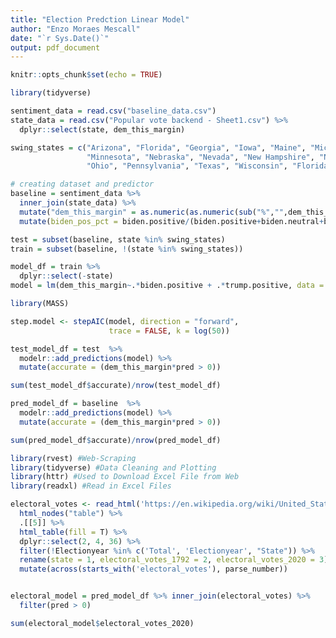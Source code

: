 ```yaml
---
title: "Election Predction Linear Model"
author: "Enzo Moraes Mescall"
date: "`r Sys.Date()`"
output: pdf_document
---
```


```r
knitr::opts_chunk$set(echo = TRUE)
```

```r
library(tidyverse)
```

```r
sentiment_data = read.csv("baseline_data.csv")
state_data = read.csv("Popular vote backend - Sheet1.csv") %>%
  dplyr::select(state, dem_this_margin)
```

```r
swing_states = c("Arizona", "Florida", "Georgia", "Iowa", "Maine", "Michigan",
                 "Minnesota", "Nebraska", "Nevada", "New Hampshire", "North Carolina",
                 "Ohio", "Pennsylvania", "Texas", "Wisconsin", "Florida", "Michigan", "Ohio", "Pennsylvania")
```


```r
# creating dataset and predictor
baseline = sentiment_data %>%
  inner_join(state_data) %>%
  mutate("dem_this_margin" = as.numeric(as.numeric(sub("%","",dem_this_margin))/100)) %>%
  mutate(biden_pos_pct = biden.positive/(biden.positive+biden.neutral+biden.negative))

test = subset(baseline, state %in% swing_states)
train = subset(baseline, !(state %in% swing_states))
```
```r
model_df = train %>%
  dplyr::select(-state)
model = lm(dem_this_margin~.*biden.positive + .*trump.positive, data = model_df)

library(MASS)

step.model <- stepAIC(model, direction = "forward", 
                      trace = FALSE, k = log(50))
```

```r


test_model_df = test  %>%
  modelr::add_predictions(model) %>%
  mutate(accurate = (dem_this_margin*pred > 0))

sum(test_model_df$accurate)/nrow(test_model_df)

pred_model_df = baseline  %>%
  modelr::add_predictions(model) %>%
  mutate(accurate = (dem_this_margin*pred > 0))

sum(pred_model_df$accurate)/nrow(pred_model_df)
```

```r
library(rvest) #Web-Scraping
library(tidyverse) #Data Cleaning and Plotting
library(httr) #Used to Download Excel File from Web
library(readxl) #Read in Excel Files

electoral_votes <- read_html('https://en.wikipedia.org/wiki/United_States_Electoral_College') %>% 
  html_nodes("table") %>% 
  .[[5]] %>% 
  html_table(fill = T) %>% 
  dplyr::select(2, 4, 36) %>% 
  filter(!Electionyear %in% c('Total', 'Electionyear', "State")) %>% 
  rename(state = 1, electoral_votes_1792 = 2, electoral_votes_2020 = 3) %>% 
  mutate(across(starts_with('electoral_votes'), parse_number))


electoral_model = pred_model_df %>% inner_join(electoral_votes) %>%
  filter(pred > 0)

sum(electoral_model$electoral_votes_2020)
```







